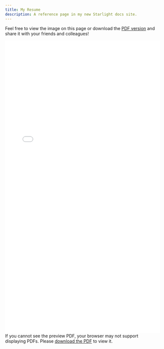 ```yaml
---
title: My Resume
description: A reference page in my new Starlight docs site.
---
```


Feel free to view the image on this page or download the [PDF version](/Holden_Hewett_resume.pdf)
and share it with your friends and colleagues!

<embed src="/Holden_Hewett_resume.pdf#zoom=85" width="100%" height="950px" type="application/pdf">
    If you cannot see the preview PDF, your browser may not support displaying PDFs. Please 
    <a href="/Holden_Hewett_resume.pdf">download the PDF</a> to view it.
</embed>
